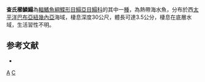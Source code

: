 {{Speciesbox
| taxon = Aseraggodes chapleaui
| status = NE
| status_system = IUCN3.1
| binomial_authority = [[Randall|Randall]] & [[Desoutter-Meniger|Desoutter-Meniger]], 2007
| synonyms = 
}}

'''查氏櫛鱗鰨'''為[[輻鰭魚綱|輻鰭魚綱]][[鰈形目|鰈形目]][[鰨亞目|鰨亞目]][[鰨科|鰨科]]的其中一[[種|種]]，為熱帶海水魚，分布於西[[太平洋|太平洋]][[巴布亞紐幾內亞|巴布亞紐幾內亞]]海域，棲息深度30公尺，體長可達3.5公分，棲息在底層水域，生活習性不明。

==参考文献==
*{{FishBase_species|genus=Aseraggodes|species=chapleaui|year=2014|month=4}}

{{taxonbar}}
[[Category:2007年描述的鱼类|A]]
[[Category:櫛鱗鰨屬|C]]